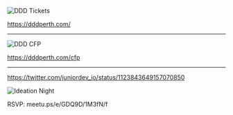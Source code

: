 
![DDD Tickets](images/dddtickets.jpg)

https://dddperth.com/

---

![DDD CFP](images/dddcfp.png)

https://dddperth.com/cfp

---

https://twitter.com/juniordev_io/status/1123843649157070850

![Ideation Night](images/ideation.jpg)

RSVP: meetu.ps/e/GDQ9D/1M3fN/f
